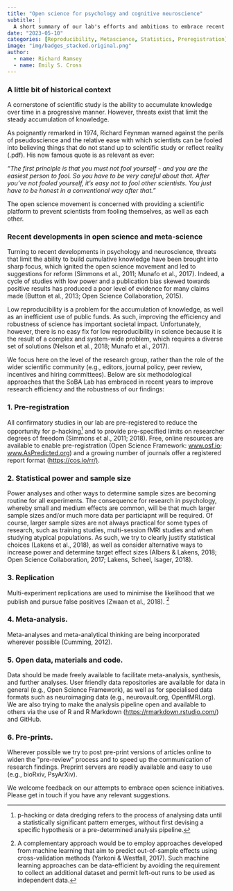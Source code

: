 ```yaml
---
title: "Open science for psychology and cognitive neuroscience"
subtitle: | 
  A short summary of our lab's efforts and ambitions to embrace recent deveopments in methods and meta-science  
date: "2023-05-10"
categories: [Reproducibility, Metascience, Statistics, Preregistration]
image: "img/badges_stacked.original.png"
author:
  - name: Richard Ramsey
  - name: Emily S. Cross
---
```


### A little bit of historical context

A cornerstone of scientific study is the ability to accumulate knowledge over time in a progressive manner. However, threats exist that limit the steady accumulation of knowledge.

As poignantly remarked in 1974, Richard Feynman warned against the perils of pseudoscience and the relative ease with which scientists can be fooled into believing things that do not stand up to scientific study or reflect reality (.pdf). His now famous quote is as relevant as ever:

*​"The first principle is that you must not fool yourself - and you are the easiest person to fool. So you have to be very careful about that. After you've not fooled yourself, it's easy not to fool other scientists. You just have to be honest in a conventional way after that."*

The open science movement is concerned with providing a scientific platform to prevent scientists from fooling themselves, as well as each other.​

### Recent developments in open science and meta-science

Turning to recent developments in psychology and neuroscience, threats that limit the ability to build cumulative knowledge have been brought into sharp focus, which ignited the open science movement and led to suggestions for reform (Simmons et al., 2011; Munafo et al., 2017). Indeed, a cycle of studies with low power and a publication bias skewed towards positive results has produced a poor level of evidence for many claims made (Button et al., 2013; Open Science Collaboration, 2015).

Low reproducibility is a problem for the accumulation of knowledge, as well as an inefficient use of public funds. As such, improving the efficiency and robustness of science has important societal impact. Unfortunately, however, there is no easy fix for low reproducibility in science because it is the result of a complex and system-wide problem, which requires a diverse set of solutions (Nelson et al., 2018; Munafo et al., 2017).

We focus here on the level of the research group, rather than the role of the wider scientific community (e.g., editors, journal policy, peer review, incentives and hiring committees). Below are six methodological approaches that the SoBA Lab has embraced in recent years to improve research efficiency and the robustness of our findings:

### 1. Pre-registration

All confirmatory studies in our lab are pre-registered to reduce the opportunity for p-hacking[^1] and to provide pre-specified limits on researcher degrees of freedom (Simmons et al., 2011; 2018). Free, online resources are available to enable pre-registration (Open Science Framework: [www.osf.io](http://www.osf.io); [www.AsPredicted.org](http://www.AsPredicted.org)) and a growing number of journals offer a registered report format (<https://cos.io/rr/)>.

[^1]: p-hacking or data dredging refers to the process of analysing data until a statistically significant pattern emerges, without first devising a specific hypothesis or a pre-determined analysis pipeline.

### 2. Statistical power and sample size

Power analyses and other ways to determine sample sizes are becoming routine for all experiments. The consequence for research in psychology, whereby small and medium effects are common, will be that much larger sample sizes and/or much more data per particiapnt will be required. Of course, larger sample sizes are not always practical for some types of research, such as training studies, multi-session fMRI studies and when studying atypical populations. As such, we try to clearly justify statistical choices (Lakens et al., 2018), as well as consider alternative ways to increase power and determine target effect sizes (Albers & Lakens, 2018; Open Science Collaboration, 2017; Lakens, Scheel, Isager, 2018).

### 3. Replication

Multi-experiment replications are used to minimise the likelihood that
we publish and pursue false positives (Zwaan et al., 2018). [^2]

[^2]: A complementary approach would be to employ approaches developed from machine learning that aim to predict out-of-sample effects using cross-validation methods (Yarkoni & Westfall, 2017). Such machine learning approaches can be data-efficient by avoiding the requirement to collect an additional dataset and permit left-out runs to be used as independent data.

### 4. Meta-analysis.

Meta-analyses and meta-analytical thinking are being incorporated wherever possible (Cumming, 2012).

### 5. Open data, materials and code.

Data should be made freely available to facilitate meta-analysis,
synthesis, and further analyses. User friendly data repositories are
available for data in general (e.g., Open Science Framework), as well as for specialised data formats such as neuroimaging data (e.g., neurovault.org, OpenfMRI.org). We are also trying to make the analysis
pipeline open and available to others via the use of R and R Markdown (<https://rmarkdown.rstudio.com/>) and GitHub.

### 6. Pre-prints.

Wherever possible we try to post pre-print versions of articles online
to widen the \"pre-review\" process and to speed up the communication of research findings. Preprint servers are readily available and easy to
use (e.g., bioRxiv, PsyArXiv).

We welcome feedback on our attempts to embrace open science initiatives. Please get in touch if you have any relevant suggestions.
